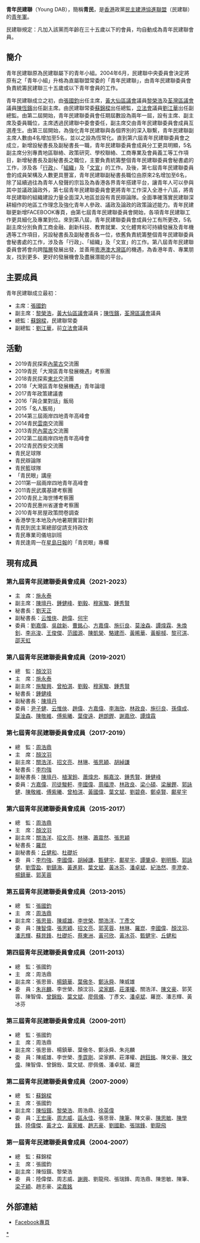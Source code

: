 '''青年民建聯'''（Young DAB），簡稱'''青民'''，是[[香港|香港]]政黨[[民主建港協進聯盟|民主建港協進聯盟]]（民建聯）的[[青年翼|青年軍]]。

民建聯規定：凡加入該黨而年齡在三十五歲以下的會員，均自動成為青年民建聯會員。

==簡介==
青年民建聯原為民建聯屬下的青年小組。2004年6月，民建聯中央委員會決定將原有之「青年小組」升格為直屬聯盟常委的「青年民建聯」，由青年民建聯委員會負責統籌民建聯三十五歲或以下青年會員的工作。

青年民建聯成立之初，由[[張國鈞|張國鈞]]出任主席，[[黃大仙區議會|黃大仙區議會]]議員[[黎榮浩|黎榮浩]]及[[荃灣區議會|荃灣區議會]]議員[[陳恆鑌|陳恆鑌]]出任副主席。由民建聯常委[[蘇錦樑|蘇錦樑]]出任總監，[[香港立法會|立法會]]議員[[劉江華|劉江華]]出任副總監。由第二屆開始，青年民建聯委員會任期屆數設為兩年一屆，設有主席、副主席及委員職位，主席透過民建聯中委會委任，副主席交由青年民建聯委員會成員互選產生。由第三屆開始，為強化青年民建聯與各個界別的深入聯繫，青年民建聯副主席人數由4名增加至5名，並以之設為恆常化。直到第六屆青年民建聯委員會之成立，新增設秘書長及副秘書長一職，青年民建聯委員會成員分工更具明顯，5名副主席分別專責地區聯絡、政策研究、學校聯絡、工商專業及會員義工等工作項目，新增秘書長及副秘書長之職位，主要負責統籌整個青年民建聯委員會秘書處的工作，涉及各「[[行政|行政]]」、「[[组织_(社会科学)|組織]]」及「[[文宣|文宣]]」的工作。及後，第七屆青年民建聯委員會的成員架構及人數更具豐富，青年民建聯副秘書長職位由原來2名增加至6名，除了延續過往為青年人發聲的宗旨及為香港各界青年搭建平台，讓青年人可以參與其中並議政論政外，第七屆青年民建聯委員會更將青年工作深入全港十八區，將青年民建聯的組織建設力量全面深入地區並設有青民辯論隊。全面準確落實民建聯深耕細作的地區工作理念及強化青年人參政、議政及論政的政策論述能力。青年民建聯更新增FACEBOOK專頁，由第七屆青年民建聯委員會開始，各項青年民建聯工作更具細化及專業到位。來到第八屆，青年民建聯委員會成員分工有所更改，5名副主席分別負責工商金融、創新科技、教育就業、文化體育和可持續發展及青年機遇等工作項目，另設秘書長及副秘書長各一位，依舊負責統籌整個青年民建聯委員會秘書處的工作，涉及各「行政」、「組織」及「文宣」的工作。第八屆青年民建聯委員會將會向跨[[階層|階層]]發展出發，並善用[[粵港澳大灣區|粵港澳大灣區]]的機遇，為香港年青、專業朋友，找到更多、更好的發展機會及盡展潛能的平台。

==主要成員==
青年民建聯成立最初：
*主席：[[張國鈞|張國鈞]]
*副主席：[[黎榮浩|黎榮浩]]，[[黃大仙區議會|黃大仙區議會]]議員；[[陳恆鑌|陳恆鑌]]，[[荃灣區議會|荃灣區議會]]議員
*總監：[[蘇錦樑|蘇錦樑]]，民建聯常委
*副總監：[[劉江華|劉江華]]，前[[香港立法會|立法會]]議員

==活動==
*2019青民探索[[內蒙古|內蒙古]]交流團
*2019青民「大灣區青年發展機遇」考察團
*2018青民探索[[中国东北地区|東北]]交流團
*2018「大灣區青年發展機遇」青年論壇
*2017青年政策建議書
*2016「與企業對話」飯局
*2015「名人飯局」
*2014第三屆兩岸四地青年高峰會
*2014青民[[雲南|雲南]]交流團
*2013青民[[內蒙古|內蒙古]]交流團
*2012第二屆兩岸四地青年高峰會
*2012青民西安交流團
*青民足球隊
*青民辯論隊
*青民籃球隊
*「青民眼」講座
*2011第一屆兩岸四地青年高峰會
*2011青民武廣基建考察團
*2010青民上海世博考察團
*2010青民惠州省運會考察團
*2010青年房屋政策問卷調查
*香港學生本地及內地暑期實習計劃
*青民到民主黨總部促請支持政改
*青民專業司儀培訓班
*青民逢周一在[[星島日報|星島日報]]的「青民眼」專欄

==現有成員==

===第九屆青年民建聯委員會成員（2021-2023）===
*主　席：[[施永泰|施永泰]]
*副主席：[[陳壇丹|陳壇丹]]、[[鍾健峰|鍾健峰]]、[[劉毅|劉毅]]、[[穆家駿|穆家駿]]、[[鍾秀賢|鍾秀賢]]
*秘書長：[[劉天正|劉天正]]
*副秘書長：[[云惟俠|云惟俠]]、[[趙偉|趙偉]]、[[何宇|何宇]]
*委員：[[劉嘉偉|劉嘉偉]]、[[吳啟新|吳啟新]]、[[曹銘心|曹銘心]]、[[方嘉偉|方嘉偉]]、[[施衍良|施衍良]]、[[莫淦森|莫淦森]]、[[譚煒霖|譚煒霖]]、[[朱煥釗|朱煥釗]]、[[李兆浚|李兆浚]]、[[王俊傑|王俊傑]]、[[范國源|范國源]]、[[陳凱榮|陳凱榮]]、[[駱建而|駱建而]]、[[黃晞華|黃晞華]]、[[黃榳棫|黃榳棫]]、[[黎可淇|黎可淇]]、[[邵天虹|邵天虹]]

===第八屆青年民建聯委員會成員（2019-2021）===
*總　監：[[顏汶羽|顏汶羽]]
*主　席：[[施永泰|施永泰]]
*副主席：[[施駿興|施駿興]]、[[曾柏淇|曾柏淇]]、[[劉毅|劉毅]]、[[穆家駿|穆家駿]]、[[鍾秀賢|鍾秀賢]]
*秘書長：[[鍾健峰|鍾健峰]]
*副秘書長：[[陳壇丹|陳壇丹]]
*委員：[[尹子健|尹子健]]、[[云惟俠|云惟俠]]、[[趙偉|趙偉]]、[[方嘉偉|方嘉偉]]、[[李海欣|李海欣]]、[[林政良|林政良]]、[[施衍良|施衍良]]、[[孫偉成|孫偉成]]、[[莫淦森|莫淦森]]、[[陳敬維|陳敬維]]、[[傅紫曦|傅紫曦]]、[[葉俊遠|葉俊遠]]、[[趙朗鏗|趙朗鏗]]、[[謝嘉欣|謝嘉欣]]、[[譚煒霖|譚煒霖]]

===第七屆青年民建聯委員會成員（2017-2019）===
*總　監：[[周浩鼎|周浩鼎]]
*主　席：[[顏汶羽|顏汶羽]]
*副主席：[[關浩洋|關浩洋]]、[[招文亮|招文亮]]、[[林琳_(香港)|林琳]]、[[張思穎|張思穎]]、[[胡綽謙|胡綽謙]]
*秘書長：[[李均強|李均強]]
*副秘書長：[[陳壇丹|陳壇丹]]、[[植潔鈴|植潔鈴]]、[[蕭煒忠|蕭煒忠]]、[[賴嘉汶|賴嘉汶]]、[[鍾秀賢|鍾秀賢]]、[[鍾健峰|鍾健峰]]
*委員：[[方嘉偉|方嘉偉]]、[[司徒駿軒|司徒駿軒]]、[[李國偉|李國偉]]、[[周福澄|周福澄]]、[[林政良|林政良]]、[[梁小碩|梁小碩]]、[[梁展鏗|梁展鏗]]、[[郭詠健|郭詠健]]、[[陳敬維|陳敬維]]、[[傅紫曦|傅紫曦]]、[[曾柏淇|曾柏淇]]、[[黃國偉|黃國偉]]、[[葉文斌|葉文斌]]、[[劉碧堯|劉碧堯]]、[[鄭卓賢|鄭卓賢]]、[[鄺星宇|鄺星宇]]

===第六屆青年民建聯委員會成員（2015-2017）===
*總　監：[[周浩鼎|周浩鼎]]
*主　席：[[顏汶羽|顏汶羽]]
*副主席：[[關浩洋|關浩洋]]、[[招文亮|招文亮]]、[[林琳_(香港)|林琳]]、[[蕭震然|蕭震然]]、[[張思穎|張思穎]]
*秘書長：[[羅崑|羅崑]]
*副秘書長：[[丘健和|丘健和]]、[[杜礎圻|杜礎圻]]
*委　員：[[李均強|李均強]]、[[李國偉|李國偉]]、[[胡綽謙|胡綽謙]]、[[甄健宇|甄健宇]]、[[鄺星宇|鄺星宇]]、[[譚肇卓|譚肇卓]]、[[劉明藝|劉明藝]]、[[郭詠健|郭詠健]]、[[劉雪盈|劉雪盈]]、[[劉鎮海|劉鎮海]]、[[黃進昇|黃進昇]]、[[葉文斌|葉文斌]]、[[黃冰芬|黃冰芬]]、[[潘卓斌|潘卓斌]]、[[紀浩然|紀浩然]]、[[李澄幸|李澄幸]]、[[楊鎮華|楊鎮華]]、[[郭芙蓉|郭芙蓉]]

===第五屆青年民建聯委員會成員（2013-2015）===
*總　監：[[張國鈞|張國鈞]]
*主　席：[[周浩鼎|周浩鼎]]
*副主席：[[張思晉|張思晉]]、[[陳威雄|陳威雄]]、[[李世榮_(香港)|李世榮]]、[[關浩洋|關浩洋]]、[[丁彥文|丁彥文]]
*委　員：[[陳智偉|陳智偉]]、[[張思穎|張思穎]]、[[招文亮|招文亮]]、[[郭芙蓉|郭芙蓉]]、[[林琳_(香港)|林琳]]、[[羅崑|羅崑]]、[[李國偉|李國偉]]、[[顏汶羽|顏汶羽]]、[[潘志輝_(香港)|潘志輝]]、[[蘇晁鋒|蘇晁鋒]]、[[杜礎圻|杜礎圻]]、[[蔡東洲|蔡東洲]]、[[黃可欣|黃可欣]]、[[黃冰芬|黃冰芬]]、[[甄健宇|甄健宇]]、[[丘健和|丘健和]]

===第四屆青年民建聯委員會成員（2011-2013）===
*總　監：張國鈞
*主　席：周浩鼎
*副主席：張思晉、[[楊鎮華|楊鎮華]]、[[葉傲冬|葉傲冬]]、[[鄭泳舜|鄭泳舜]]、陳威雄
*委　員：[[朱兆麟|朱兆麟]]、李世榮、顏汶羽、[[梁家麒|梁家麒]]、[[莊澤權|莊澤權]]、關浩洋、[[陳文豪|陳文豪]]、郭芙蓉、陳智偉、[[曾錦銓|曾錦銓]]、[[葉文斌|葉文斌]]、[[廖佩儀|廖佩儀]]、丁彥文、[[潘卓斌|潘卓斌]]、羅崑、潘志輝、黃冰芬

===第三屆青年民建聯委員會成員（2009-2011）===
*總　監：張國鈞
*主　席：周浩鼎
*副主席：張思晉、楊鎮華、葉傲冬、鄭泳舜、朱兆麟
*委　員：陳威雄、李世榮、[[季霆剛|季霆剛]]、梁家麒、莊澤權、[[趙鈺銘|趙鈺銘]]、陳文豪、[[陳文偉|陳文偉]]、陳智偉、曾錦銓、葉文斌、廖佩儀、潘卓斌、羅崑

===第二屆青年民建聯委員會成員（2007-2009）===
*總　監：[[蘇錦樑|蘇錦樑]]
*主　席：張國鈞
*副主席：[[陳恒鑌|陳恒鑌]]、[[黎榮浩|黎榮浩]]、周浩鼎、[[徐英偉|徐英偉]]
*委　員：[[王宏康|王宏康]]、[[周志威|周志威]]、[[區永佳|區永佳]]、張思晉、[[陳筆|陳筆]]、陳文豪、[[陳思敏|陳思敏]]、[[陳學鋒|陳學鋒]]、[[陸偉傑|陸偉傑]]、[[黃才立|黃才立]]、[[黃家維|黃家維]]、[[趙志豪|趙志豪]]、[[劉國勳|劉國勳]]、[[張瑞鋒|張瑞鋒]]、[[劉龍飛|劉龍飛]]

===第一屆青年民建聯委員會成員（2004-2007）===
*總　監：蘇錦樑
*主　席：張國鈞
*副主席：陳恒鑌、黎榮浩
*委　員：陸偉傑、周志威、[[謝興|謝興]]、劉龍飛、張瑞鋒、周浩鼎、陳思敏、陳筆、[[梁子穎|梁子穎]]、趙志豪、[[梁嘉銘|梁嘉銘]]

==外部連結==
*[http://facebook.com/YoungDAB.HK Facebook專頁]

[[Category:民主建港協進聯盟|*]]